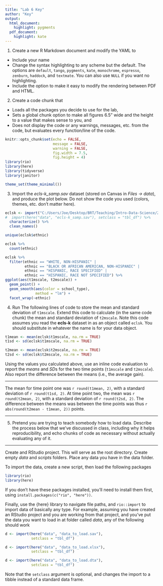 ---
title: "Lab 6 Key"
author: "Key"
output:
  html_document:
    highlight: pygments
  pdf_document:
    highlight: kate
---


1. Create a new R Markdown document and modify the YAML to 
  + Include your name
  + Change the syntax highlighting to any scheme but the default. The options
    are `default`, `tango`, `pygments`, `kate`, `monochrome`, `espresso`,
    `zenburn`, `haddock`, and `textmate`. You can also use `NULL` if you want 
    no highlighting.
  + Include the option to make it easy to modify the rendering between PDF and
    HTML.
  

2. Create a code chunk that
  + Loads all the packages you decide to use for the lab,
  + Sets a global chunk option to make all figures 6.5" wide and the height to
    a value that makes sense to you, and
  + Does not display the code or any warnings, messages, etc. from the code, 
    but evaluates every function/line of the code.

```{r setup, include = FALSE}
knitr::opts_chunk$set(echo = FALSE, 
                      message = FALSE,
                      warning = FALSE,
                      fig.width = 7.5,
                      fig.height = 4)
library(rio)
library(here)
library(tidyverse)
library(janitor)

theme_set(theme_minimal())
```

3. Import the *ecls-k_samp.sav* dataset (stored on Canvas in *Files -> data*), and produce the plot below. Do not show
   the code you used (colors, themes, etc. don't matter here).

```{r load-data, echo = FALSE}

eclsk <- import("C:/Users/Joe/Desktop/BRT/Teaching/Intro-Data-Science/2019_fall/labs/data/ecls-k_samp.sav") %>% 
#  import(here("data", "ecls-k_samp.sav"), setclass = "tbl_df") %>%
  characterize() %>%
  clean_names() 

unique(eclsk$ethnic)

eclsk %>% 
  count(ethnic)

eclsk %>%
  filter(ethnic == "WHITE, NON-HISPANIC" |
         ethnic == "BLACK OR AFRICAN AMERICAN, NON-HISPANIC" |
         ethnic == "HISPANIC, RACE SPECIFIED" |
         ethnic == "HISPANIC, RACE NOT SPECIFIED") %>%
ggplot(aes(t1mscale, t2mscale)) +
  geom_point() +
  geom_smooth(aes(color = school_type),
              method = "lm") +
  facet_wrap(~ethnic)
```

\newpage

4. Run The following lines of code to store the mean and standard deviation of
  `t1mscale`. Extend this code to calculate (in the same code chunk) the mean
  and standard deviation of `t2mscale`. Note this code assumes you read the 
  **ecls-k** dataset in as an object called `eclsk`. You should substitute in whatever
  the name is for your data object. 


```{r means-sd, echo = TRUE}
t1mean <- mean(eclsk$t1mscale, na.rm = TRUE)
t1sd <- sd(eclsk$t1mscale, na.rm = TRUE)

t2mean <- mean(eclsk$t2mscale, na.rm = TRUE)
t2sd <- sd(eclsk$t2mscale, na.rm = TRUE)
```

Using the values you calculated above, use an inline code evaluation to report
the *means* and *SD*s for the two time points (`t1mscale` and `t2mscale`). Also report the difference between the
means (i.e., the average gain).

----

The mean for time point one was `r round(t1mean, 2)`, with a standard deviation of `r round(t1sd, 2)`. At time point two, the mean was `r round(t2mean, 2)`, with a standard deviation of `r round(t2sd, 2)`. The difference between the means was between the time points was thus `r abs(round(t2mean - t1mean, 2))` points.

----

5. Pretend you are trying to teach somebody how to load data. Describe the
   process below that we've discussed in class, including why it helps 
   reproducibility, and echo chunks of code as necessary without actually
   evaluating any of it.


---

Create and RStudio project. This will serve as the root directory. Create empty *data* and *scripts* folders. Place any data you have in the data folder. 

To import the data, create a new script, then load the following packages

```{r load-tutorial, eval = FALSE}
library(rio)
library(here)
```

If you don't have these packages installed, you'll need to install them first, using  `install.packages(c("rio", "here"))`.

Finally, use the {here} library to navigate file paths, and `rio::import` to import data of basically any type. For example, assuming you have created an RStudio project and you are working from that project, and you've put the data you want to load in at folder called *data*, any of the following should work

```{r import-data, eval = FALSE}
d <- import(here("data", "data_to_load.sav"),
            setclass = "tbl_df")

d <- import(here("data", "data_to_load.xlsx"),
            setclass = "tbl_df")

d <- import(here("data", "data_to_load.dta"),
            setclass = "tbl_df")
```

Note that the `setclass` argument is optional, and changes the import to a tibble instead of a standard data frame.